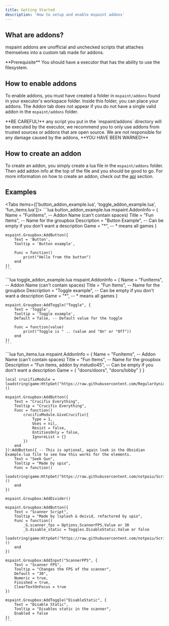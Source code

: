 ```yaml
---
title: Getting Started
description: 'How to setup and enable mspaint addons'
---
```



## What are addons?
mspaint addons are unofficial and unchecked scripts that attaches themselves into a custom tab made for addons.

<Callout type="info">
  **Prerequisite** You should have a executor that has the ability to use the filesystem.
</Callout>

## How to enable addons
To enable addons, you must have created a folder in `mspaint/addons` found in your executor's workspace folder. Inside this folder, you can place your addons. The Addon tab does not appear if you do not have a single valid addon in the `mspaint/addons` folder.

<Callout type="warn">
  **BE CAREFUL!** any script you put in the `mspaint/addons` directory will be executed by the executor, we recommend you to only use addons from trusted sources or addons that are open source. We are not responsible for any damage caused by the addons, **YOU HAVE BEEN WARNED!**
</Callout>

## How to create an addon
To create an addon, you simply create a lua file in the `mspaint/addons` folder. Then add addon info at the top of the file and you should be good to go. For more information on how to create an addon, check out the [api](api) section.

## Examples
<Tabs items={['button_addon_example.lua', 'toggle_addon_example.lua', 'fun_items.lua']}>
  <Tab value="button_addon_example.lua">
    ```lua button_addon_example.lua
    mspaint.AddonInfo = {
        Name = "FunItems", -- Addon Name (can't contain spaces)
        Title = "Fun Items", -- Name for the groupbox
        Description = "Button Example", -- Can be empty if you don't want a description
        Game = "*", -- * means all games
    }

    mspaint.Groupbox:AddButton({
        Text = 'Button',
        Tooltip = 'Button example',

        Func = function()
            print("Hello from the button")
        end
    })
    ```
  </Tab>
  <Tab value="toggle_addon_example.lua">
    ```lua toggle_addon_example.lua
    mspaint.AddonInfo = {
        Name = "FunItems", -- Addon Name (can't contain spaces)
        Title = "Fun Items", -- Name for the groupbox
        Description = "Toggle example", -- Can be empty if you don't want a description
        Game = "*", -- * means all games
    }

    mspaint.Groupbox:AddToggle("Toggle", {
        Text = 'Toggle',
        Tooltip = 'Toggle example',
        Default = false, -- Default value for the toggle

        Func = function(value)
            print("Toggle is " .. (value and "On" or "Off"))
        end
    })
    ```
  </Tab>

  <Tab value="fun_items.lua">
    ```lua fun_items.lua
    mspaint.AddonInfo = {
        Name = "FunItems", -- Addon Name (can't contain spaces)
        Title = "Fun Items", -- Name for the groupbox
        Description = "Fun items, addon by mstudio45", -- Can be empty if you don't want a description
        Game = {
            "doors/doors",
            "doors/lobby"
        }
    }

    local crucifixModule = loadstring(game:HttpGet("https://raw.githubusercontent.com/RegularVynixu/Utilities/refs/heads/main/Doors/Crucifix%20Everything/Source.lua"))()

    mspaint.Groupbox:AddButton({
        Text = "Crucifix Everything",
        Tooltip = "Crucifix Everything",
        Func = function()
            crucifixModule.GiveCrucifix({
                Type = 1,
                Uses = nil,
                Resist = false,
                EntitiesOnly = false,
                IgnoreList = {}
            })
        end
    }):AddButton({ -- This is optional, again look in the Obsidian Example.lua file to see how this works for the elements.
        Text = "Seek Gun",
        Tooltip = "Made by upio",
        Func = function()
            loadstring(game:HttpGet("https://raw.githubusercontent.com/notpoiu/Scripts/main/seekgun.lua"))()
        end
    })

    mspaint.Groupbox:AddDivider()

    mspaint.Groupbox:AddButton({
        Text = "Scanner Script",
        Tooltip = "Made by lsplash & deivid, refactored by upio",
        Func = function()
            _G.scanner_fps = Options.ScannerFPS.Value or 30
            _G.disable_static = Toggles.DisableStatic.Value or false
            loadstring(game:HttpGet("https://raw.githubusercontent.com/notpoiu/Scripts/main/Scanner.lua"))()
        end
    })

    mspaint.Groupbox:AddInput("ScannerFPS", {
        Text = "Scanner FPS",
        Tooltip = "Changes the FPS of the scanner",
        Default = "30",
        Numeric = true,
        Finished = true,
        ClearTextOnFocus = true
    })

    mspaint.Groupbox:AddToggle("DisableStatic", {
        Text = "Disable Static",
        Tooltip = "Disables static in the scanner",
        Enabled = false
    })
    ```
  </Tab>
</Tabs>
